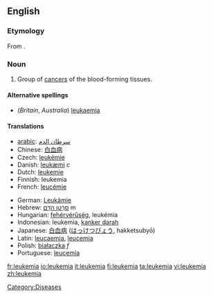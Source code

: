 ==English==

===Etymology===
From {{Gr.}}.

===Noun===
{{en-noun|-}}

# {{cattag|US|oncology}} Group of [[cancer]]s of the blood-forming tissues.

==== Alternative spellings ====
*(''Britain'', ''Australia'') [[leukaemia]]

====Translations====
{{trans-top}}
*[[arabic]]:  [[سرطان الدم]]
*Chinese: [[白血病]]
*Czech: [[leukémie]]
*Danish: [[leukæmi]] ''c''
*Dutch: [[leukemie]]
*Finnish: leukemia
*French: [[leucémie]]
{{trans-mid}}
*German: [[Leukämie]]
*Hebrew: [[סרטן הדם|סַרְטַן הַדָּם]] m
*Hungarian: [[fehérvérűség]], leukémia
*Indonesian: leukemia, [[kanker darah]]
*Japanese: [[白血病]] ([[はっけつびょう]], hakketsubyō)
*Latin: [[leucaemia]], [[leucemia]]
*Polish: [[białaczka]] ''f''
*Portuguese: [[leucemia]]
{{trans-bottom}}

[[Category:Diseases]]

[[fr:leukemia]]
[[io:leukemia]]
[[it:leukemia]]
[[fi:leukemia]]
[[ta:leukemia]]
[[vi:leukemia]]
[[zh:leukemia]]